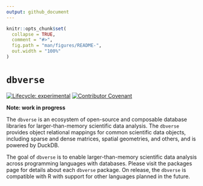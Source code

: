 ```yaml
---
output: github_document
---
```


<!-- README.md is generated from README.Rmd. Please edit that file -->

```r
knitr::opts_chunk$set(
  collapse = TRUE,
  comment = "#>",
  fig.path = "man/figures/README-",
  out.width = "100%"
)
```

# `dbverse`

<!-- badges: start -->
[![Lifecycle: experimental](https://img.shields.io/badge/lifecycle-experimental-orange.svg)](https://lifecycle.r-lib.org/articles/stages.html#experimental)
[![Contributor Covenant](https://img.shields.io/badge/Contributor%20Covenant-2.1-4baaaa.svg)](code_of_conduct.md)

<!-- badges: end -->

**Note: work in progress**

The `dbverse` is an ecosystem of open-source and composable database libraries for larger-than-memory scientific data analysis. The `dbverse` provides object relational mappings for common scientific data objects, including sparse and dense matrices, spatial geometries, and others, and is powered by DuckDB.

The goal of `dbverse` is to enable larger-than-memory scientific data analysis across programming languages with databases. Please visit the packages page for details about each `dbverse` package. On release, the `dbverse` is compatible with R with support for other languages planned in the future.
